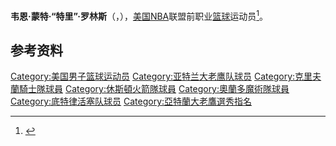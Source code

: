 {{noteTA|G1=NBA}}
{{Infobox NBA Player
| name         = 特里·罗林斯<br/>{{lang|en|Tree Rollins}}
| number       = 30,15
| position     = 中锋     
| birth_date   = {{Birth date|1955|6|16}}
| birth_place  = 
| nationality  = {{USA}}
| height_ft    = 7 
| height_in    = 1
| weight_lb    = 235
| highschool   = Crisp County in Cordele, Georgia 
| college      = Clemson University 
| draft =
| draft_year   = 1977
| draft_round  = 1
| draft_pick   = 14
| draft_team   = [[亚特兰大老鹰|亚特兰大老鹰]]
| career_start = 1977
| career_end   = 1995
| teams        = <!-- 效力過球隊 -->
| coach        = <!-- 執教過球隊 -->
| highlights   = <!-- 生涯焦點與獲得獎項 -->
| stat1label   = 
| stat1value   = 
| stat2label   = 
| stat2value   = 
| stat3label   = 
| stat3value   = 
| letter       = 
| bbr          = 
| profile      = 
| HOF          = <!-- 名人堂 -->
| HOF_player   = <!-- 球員名人堂 -->
| HOF_coach    = <!-- 教練名人堂 -->
}}

'''韦恩·蒙特·“特里”·罗林斯'''（{{lang-en|'''Wayne Monte "Tree" Rollins'''}}，{{Bd|1955年|6月16日||}}），[[美国|美国]][[NBA|NBA]]联盟前职业[[篮球|篮球]]运动员<ref>{{Cite web|url=http://www.basketball-reference.com/players/r/rollitr01.html|title=特里·罗林斯|accessdate=2016年4月13日|author=|date=|publisher=|archive-date=2021年4月17日|archive-url=https://web.archive.org/web/20210417182739/https://www.basketball-reference.com/players/r/rollitr01.html|dead-url=no}}</ref>。

==参考资料==
{{reflist}}

{{Basketball-player-stub}}
{{1977 NBA Draft}}
{{NBA阻攻王}}

{{Authority control}}
{{DEFAULTSORT:Rollins, Tree}}
[[Category:美国男子篮球运动员|Category:美国男子篮球运动员]]
[[Category:亚特兰大老鹰队球员|Category:亚特兰大老鹰队球员]]
[[Category:克里夫蘭騎士隊球員|Category:克里夫蘭騎士隊球員]]
[[Category:休斯頓火箭隊球員|Category:休斯頓火箭隊球員]]
[[Category:奧蘭多魔術隊球員|Category:奧蘭多魔術隊球員]]
[[Category:底特律活塞队球员|Category:底特律活塞队球员]]
[[Category:亞特蘭大老鷹選秀指名|Category:亞特蘭大老鷹選秀指名]]